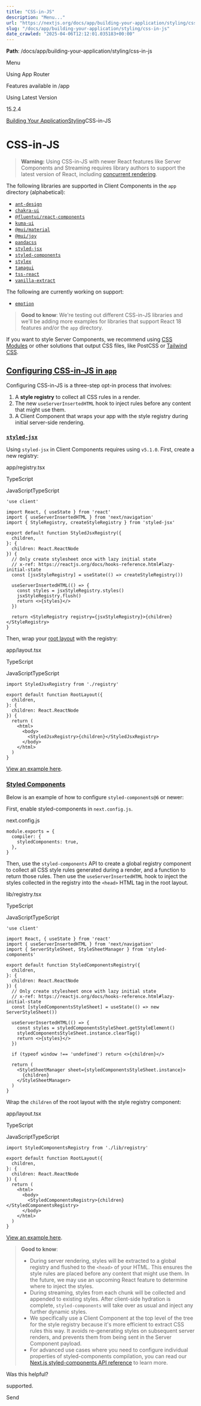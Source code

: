 ---
title: "CSS-in-JS"
description: "Menu..."
url: "https://nextjs.org/docs/app/building-your-application/styling/css-in-js"
slug: "/docs/app/building-your-application/styling/css-in-js"
date_crawled: "2025-04-06T12:12:01.035183+00:00"
---

**Path**: /docs/app/building-your-application/styling/css-in-js

Menu

Using App Router

Features available in /app

Using Latest Version

15.2.4

[Building Your Application](/docs/app/building-your-application)[Styling](/docs/app/building-your-application/styling)CSS-in-JS

# CSS-in-JS

> **Warning:** Using CSS-in-JS with newer React features like Server Components and Streaming requires library authors to support the latest version of React, including [concurrent rendering](https://react.dev/blog/2022/03/29/react-v18#what-is-concurrent-react).

The following libraries are supported in Client Components in the `app` directory (alphabetical):

* [`ant-design`](https://ant.design/docs/react/use-with-next#using-app-router)
* [`chakra-ui`](https://chakra-ui.com/getting-started/nextjs-app-guide)
* [`@fluentui/react-components`](https://react.fluentui.dev/?path=/docs/concepts-developer-server-side-rendering-next-js-appdir-setup--page)
* [`kuma-ui`](https://kuma-ui.com)
* [`@mui/material`](https://mui.com/material-ui/guides/next-js-app-router/)
* [`@mui/joy`](https://mui.com/joy-ui/integrations/next-js-app-router/)
* [`pandacss`](https://panda-css.com)
* [`styled-jsx`](#styled-jsx)
* [`styled-components`](#styled-components)
* [`stylex`](https://stylexjs.com)
* [`tamagui`](https://tamagui.dev/docs/guides/next-js#server-components)
* [`tss-react`](https://tss-react.dev/)
* [`vanilla-extract`](https://vanilla-extract.style)

The following are currently working on support:

* [`emotion`](https://github.com/emotion-js/emotion/issues/2928)

> **Good to know**: We're testing out different CSS-in-JS libraries and we'll be adding more examples for libraries that support React 18 features and/or the `app` directory.

If you want to style Server Components, we recommend using [CSS Modules](/docs/app/building-your-application/styling/css) or other solutions that output CSS files, like PostCSS or [Tailwind CSS](/docs/app/building-your-application/styling/tailwind-css).

## [Configuring CSS-in-JS in `app`](#configuring-css-in-js-in-app)

Configuring CSS-in-JS is a three-step opt-in process that involves:

1. A **style registry** to collect all CSS rules in a render.
2. The new `useServerInsertedHTML` hook to inject rules before any content that might use them.
3. A Client Component that wraps your app with the style registry during initial server-side rendering.

### [`styled-jsx`](#styled-jsx)

Using `styled-jsx` in Client Components requires using `v5.1.0`. First, create a new registry:

app/registry.tsx

TypeScript

JavaScriptTypeScript

```
'use client'
 
import React, { useState } from 'react'
import { useServerInsertedHTML } from 'next/navigation'
import { StyleRegistry, createStyleRegistry } from 'styled-jsx'
 
export default function StyledJsxRegistry({
  children,
}: {
  children: React.ReactNode
}) {
  // Only create stylesheet once with lazy initial state
  // x-ref: https://reactjs.org/docs/hooks-reference.html#lazy-initial-state
  const [jsxStyleRegistry] = useState(() => createStyleRegistry())
 
  useServerInsertedHTML(() => {
    const styles = jsxStyleRegistry.styles()
    jsxStyleRegistry.flush()
    return <>{styles}</>
  })
 
  return <StyleRegistry registry={jsxStyleRegistry}>{children}</StyleRegistry>
}
```

Then, wrap your [root layout](/docs/app/building-your-application/routing/layouts-and-templates#root-layout-required) with the registry:

app/layout.tsx

TypeScript

JavaScriptTypeScript

```
import StyledJsxRegistry from './registry'
 
export default function RootLayout({
  children,
}: {
  children: React.ReactNode
}) {
  return (
    <html>
      <body>
        <StyledJsxRegistry>{children}</StyledJsxRegistry>
      </body>
    </html>
  )
}
```

[View an example here](https://github.com/vercel/app-playground/tree/main/app/styling/styled-jsx).

### [Styled Components](#styled-components)

Below is an example of how to configure `styled-components@6` or newer:

First, enable styled-components in `next.config.js`.

next.config.js

```
module.exports = {
  compiler: {
    styledComponents: true,
  },
}
```

Then, use the `styled-components` API to create a global registry component to collect all CSS style rules generated during a render, and a function to return those rules. Then use the `useServerInsertedHTML` hook to inject the styles collected in the registry into the `<head>` HTML tag in the root layout.

lib/registry.tsx

TypeScript

JavaScriptTypeScript

```
'use client'
 
import React, { useState } from 'react'
import { useServerInsertedHTML } from 'next/navigation'
import { ServerStyleSheet, StyleSheetManager } from 'styled-components'
 
export default function StyledComponentsRegistry({
  children,
}: {
  children: React.ReactNode
}) {
  // Only create stylesheet once with lazy initial state
  // x-ref: https://reactjs.org/docs/hooks-reference.html#lazy-initial-state
  const [styledComponentsStyleSheet] = useState(() => new ServerStyleSheet())
 
  useServerInsertedHTML(() => {
    const styles = styledComponentsStyleSheet.getStyleElement()
    styledComponentsStyleSheet.instance.clearTag()
    return <>{styles}</>
  })
 
  if (typeof window !== 'undefined') return <>{children}</>
 
  return (
    <StyleSheetManager sheet={styledComponentsStyleSheet.instance}>
      {children}
    </StyleSheetManager>
  )
}
```

Wrap the `children` of the root layout with the style registry component:

app/layout.tsx

TypeScript

JavaScriptTypeScript

```
import StyledComponentsRegistry from './lib/registry'
 
export default function RootLayout({
  children,
}: {
  children: React.ReactNode
}) {
  return (
    <html>
      <body>
        <StyledComponentsRegistry>{children}</StyledComponentsRegistry>
      </body>
    </html>
  )
}
```

[View an example here](https://github.com/vercel/app-playground/tree/main/app/styling/styled-components).

> **Good to know**:
>
> * During server rendering, styles will be extracted to a global registry and flushed to the `<head>` of your HTML. This ensures the style rules are placed before any content that might use them. In the future, we may use an upcoming React feature to determine where to inject the styles.
> * During streaming, styles from each chunk will be collected and appended to existing styles. After client-side hydration is complete, `styled-components` will take over as usual and inject any further dynamic styles.
> * We specifically use a Client Component at the top level of the tree for the style registry because it's more efficient to extract CSS rules this way. It avoids re-generating styles on subsequent server renders, and prevents them from being sent in the Server Component payload.
> * For advanced use cases where you need to configure individual properties of styled-components compilation, you can read our [Next.js styled-components API reference](/docs/architecture/nextjs-compiler#styled-components) to learn more.

Was this helpful?

supported.

Send
